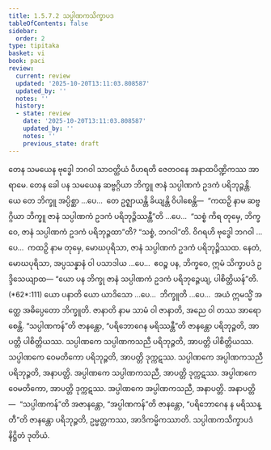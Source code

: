 ```yaml
---
title: 1.5.7.2 သပ္ပါဏကသိက္ခာပဒ
tableOfContents: false
sidebar:
  order: 2
type: tipitaka
basket: vi
book: paci
review:
  current: review
  updated: '2025-10-20T13:11:03.808587'
  updated_by: ''
  notes: ''
  history:
  - state: review
    date: '2025-10-20T13:11:03.808587'
    updated_by: ''
    notes: ''
    previous_state: draft
---
```



<DynamicBreadcrumb />


<ReviewStatus review={frontmatter.review} showDetails={true} />

<HypothesisAnnotation frontmatter={frontmatter} />

<Division number="387" book="paci" e="ch" v="2" p="164">

<Paragraph number="1181" book="paci">
တေန သမယေန ဗုဒ္ဓေါ ဘဂဝါ သာဝတ္ထိယံ ဝိဟရတိ ဇေတဝနေ အနာထပိဏ္ဍိကဿ အာရာမေ. တေန ခေါ ပန သမယေန ဆဗ္ဗဂ္ဂိယာ ဘိက္ခူ ဇာနံ သပ္ပါဏကံ ဥဒကံ ပရိဘုဉ္ဇန္တိ.
</Paragraph>

<Paragraph number="1182" book="paci">
ယေ တေ ဘိက္ခူ အပ္ပိစ္ဆာ …ပေ…  တေ ဥဇ္ဈာယန္တိ ခိယျန္တိ ဝိပါစေန္တိ—  “ကထဉှိ နာမ ဆဗ္ဗဂ္ဂိယာ ဘိက္ခူ ဇာနံ သပ္ပါဏကံ ဥဒကံ ပရိဘုဉ္ဇိဿန္တီ”တိ …ပေ…  “သစ္စံ ကိရ တုမှေ, ဘိက္ခဝေ, ဇာနံ သပ္ပါဏကံ ဥဒကံ ပရိဘုဉ္ဇထာ”တိ? “သစ္စံ, ဘဂဝါ”တိ. ဝိဂရဟိ ဗုဒ္ဓေါ ဘဂဝါ …ပေ…  ကထဉှိ နာမ တုမှေ, မောဃပုရိသာ, ဇာနံ သပ္ပါဏကံ ဥဒကံ ပရိဘုဉ္ဇိဿထ. နေတံ, မောဃပုရိသာ, အပ္ပသန္နာနံ ဝါ ပသာဒါယ …ပေ…  ဧဝဉ္စ ပန, ဘိက္ခဝေ, ဣမံ သိက္ခာပဒံ ဥဒ္ဒိသေယျာထ—
</Paragraph>

</Division>
<Division number="388" book="paci" e="ch" v="2" p="165">

<Paragraph number="1183" book="paci">
<Emphasis>“ယော ပန ဘိက္ခု ဇာနံ သပ္ပါဏကံ ဥဒကံ ပရိဘုဉ္ဇေယျ, ပါစိတ္တိယန်”</Emphasis>တိ. (*62*:<Emphasis>111</Emphasis>)
</Paragraph>

</Division>
<Division number="389" book="paci" e="ch" v="2" p="165">

<Paragraph number="1184" book="paci">
<Emphasis>ယော ပနာ</Emphasis>တိ ယော ယာဒိသော …ပေ…  <Emphasis>ဘိက္ခူ</Emphasis>တိ …ပေ…  အယံ ဣမသ္မိံ အတ္ထေ အဓိပ္ပေတော ဘိက္ခူတိ.
</Paragraph>

<Paragraph number="1185" book="paci">
<Emphasis>ဇာနာတိ</Emphasis> နာမ သာမံ ဝါ ဇာနာတိ, အညေ ဝါ တဿ အာရောစေန္တိ. “သပ္ပါဏကန်”တိ ဇာနန္တော, “ပရိဘောဂေန မရိဿန္တီ”တိ ဇာနန္တော ပရိဘုဉ္ဇတိ, အာပတ္တိ ပါစိတ္တိယဿ.
</Paragraph>

</Division>
<Division number="390" book="paci" e="ch" v="2" p="165">

<Paragraph number="1186" book="paci">
သပ္ပါဏကေ သပ္ပါဏကသညီ ပရိဘုဉ္ဇတိ, အာပတ္တိ ပါစိတ္တိယဿ. သပ္ပါဏကေ ဝေမတိကော ပရိဘုဉ္ဇတိ, အာပတ္တိ ဒုက္ကဋဿ. သပ္ပါဏကေ အပ္ပါဏကသညီ ပရိဘုဉ္ဇတိ, အနာပတ္တိ. အပ္ပါဏကေ သပ္ပါဏကသညီ, အာပတ္တိ ဒုက္ကဋဿ. အပ္ပါဏကေ ဝေမတိကော, အာပတ္တိ ဒုက္ကဋဿ. အပ္ပါဏကေ အပ္ပါဏကသညီ, အနာပတ္တိ.
</Paragraph>

</Division>
<Division number="391" book="paci" e="ch" v="2" p="165">

<Paragraph number="1187" book="paci">
အနာပတ္တိ—  “သပ္ပါဏကန်”တိ အဇာနန္တော, “အပ္ပါဏကန်”တိ ဇာနန္တော, “ပရိဘောဂေန န မရိဿန္တီ”တိ ဇာနန္တော ပရိဘုဉ္ဇတိ, ဥမ္မတ္တကဿ, အာဒိကမ္မိကဿာတိ.

</Paragraph>
</Division>

<Paragraph number="1188" type="center" book="paci">
သပ္ပါဏကသိက္ခာပဒံ နိဋ္ဌိတံ ဒုတိယံ.
</Paragraph>